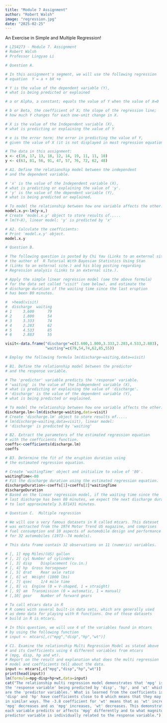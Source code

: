 ```yaml
---
title: "Module 7 Assignment"
author: "Robert Walsh"
image: "regression.jpg"
date: "2025-02-25"
---
```


An Exercise in Simple and Multiple Regression!

```r
# LIS4273 - Module 7. Assignment
# Robert Walsh
# Professor Lingyao Li

# Question A.

# In this assignment's segment, we will use the following regression
# equation  Y = a + bX +e

# Y is the value of the dependent variable (Y),
# what is being predicted or explained

# a or Alpha, a constant; equals the value of Y when the value of X=0

# b or Beta, the coefficient of X; the slope of the regression line;
# how much Y changes for each one-unit change in X.

# X is the value of the Independent variable (X),
# what is predicting or explaining the value of Y

# e is the error term; the error in predicting the value of Y,
# given the value of X (it is not displayed in most regression equations).

# The data in this assignment:
x <- c(16, 17, 13, 18, 12, 14, 19, 11, 11, 10)
y <- c(63, 81, 56, 91, 47, 57, 76, 72, 62, 48)

# A1. Define the relationship model between the independent
# and the dependent variable.

# 'x' is the value of the Independent variable (X),
# what is predicting or explaining the value of 'y'.
# 'y' is the value of the dependent variable (Y),
# what is being predicted or explained.

# To model the relationship between how one variable affects the other:
model.x.y<-lm(y~x,)
# Create 'model.x.y' object to store results of.....
# lm(Y~X), linear model: 'y' is predicted by 'x'

# A2. Calculate the coefficients:
# Print 'model.x.y' object.
model.x.y

# Question B.

# The following question is posted by Chi Yau (Links to an external site.)
# the author of  R Tutorial With Bayesian Statistics Using Stan
# (Links to an external site.) and his blog posting regarding
# Regression analysis (Links to an external site.).

# Apply the simple linear regression model (see the above formula)
# for the data set called "visit" (see below), and estimate the
# discharge duration if the waiting time since the last eruption
# has been 80 minutes.

#  >head(visit) 
#  discharge  waiting 
# 1     3.600      79 
# 2     1.800      54 
# 3     3.333      74 
# 4     2.283      62 
# 5     4.533      85 
# 6     2.883      55

visit<-data.frame("discharge"=c(3.600,1.800,3.333,2.283,4.533,2.883),
                  "waiting"=c(79,54,74,62,85,55))

# Employ the following formula lm(discharge~waiting,data=visit)

# B1. Define the relationship model between the predictor
# and the response variable.

# The 'predictor' variable predicts the 'response' variable.
# 'waiting' is the value of the Independent variable (X),
# what is predicting or explaining the value of 'discharge'.
# 'discharge' is the value of the dependent variable (Y),
# what is being predicted or explained.

# To model the relationship between how one variable affects the other:
discharge.lm<-lm(discharge~waiting,data=visit)
# Create 'discharge.lm' object to store results of.....
# lm(discharge~waiting,data=visit), linear model:
# 'discharge' is predicted by 'waiting'

# B2. Extract the parameters of the estimated regression equation
# with the coefficients function.
coeffs<-coefficients(discharge.lm)
coeffs

# B3. Determine the fit of the eruption duration using
# the estimated regression equation.

# Create 'waitingTime' object and initialize to value of '80'.
waitingTime<-80
# Fit the discharge duration using the estimated regression equation.
dischargeDuration<-coeffs[1]+coeffs[2]*waitingTime
dischargeDuration
# Based on the linear regression model, if the waiting time since the
# last discharge has been 80 minutes, we expect the next discharge duration
# to last approximately 3.871431 minutes.

# Question C.  Multiple regression

# We will use a very famous datasets in R called mtcars. This dateset
# was extracted from the 1974 Motor Trend US magazine, and comprises
# fuel consumption and 10 aspects of automobile design and performance
# for 32 automobiles (1973--74 models).

# This data frame contain 32 observations on 11 (numeric) variables.

# [, 1]	mpg	Miles/(US) gallon
# [, 2]	cyl	Number of cylinders
# [, 3]	disp	Displacement (cu.in.)
# [, 4]	hp	Gross horsepower
# [, 5]	drat	Rear axle ratio
# [, 6]	wt	Weight (1000 lbs)
# [, 7]	qsec	1/4 mile time
# [, 8]	vs	Engine (0 = V-shaped, 1 = straight)
# [, 9]	am	Transmission (0 = automatic, 1 = manual)
# [,10]	gear	Number of forward gears

# To call mtcars data in R
# R comes with several built-in data sets, which are generally used
# as demo data for playing with R functions. One of those datasets
# build in R is mtcars.

# In this question, we will use 4 of the variables found in mtcars
# by using the following function
# input <- mtcars[,c("mpg","disp","hp","wt")]

# C1. Examine the relationship Multi Regression Model as stated above
# and its Coefficients using 4 different variables from mtcars
# (mpg, disp, hp and wt).
# Report on the result and explanation what does the multi regression
# model and coefficients tell about the data.
input <- mtcars[,c("mpg","disp","hp","wt")]
print(head(input))
lm(formula=mpg~disp+hp+wt,data=input)
cat("The relationship multi regression model demonstrates that 'mpg' is 
the 'response variable' being predicted by 'disp', 'hp', and 'wt' which
are the 'predictor variables.' What is learned from the coefficients is that
'disp' and 'hp' have coefficients close to 0 which means that they may relate
in similar ways. The -3.8 coefficient for 'wt' means that as 'wt' increases,
'mpg' decreases and as 'mpg' increases, 'wt' decreases. This demonstrates how
each variable predicts or affects 'mpg' differently and to what magnitude. Each
predictor variable is individually related to the response variable.")













```

